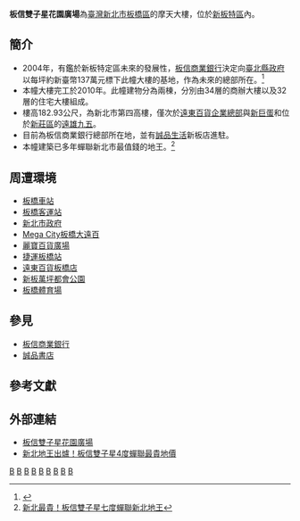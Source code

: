 
{{Infobox Skyscraper
| building_name = 板信雙子星花園廣場
| image = File:Panhsin Bank Headquarters.JPG
| image_caption =板信雙子星花園廣場
| location_country = {{ROC-TW}}
| location_city = [[新北市|新北市]]
| address= [[板橋區_(新北市)|板橋區]][[縣民大道_(新北市)|縣民大道]]二段56～62號
| built = 
| use = 
| status = complete
| antenna_spire = 182.93[[公尺|公尺]]
| roof = 168.0[[公尺|公尺]]<ref name="data"/>
| floor_count = 34
| floor_area = 100,670.03平方公尺<ref name="data"/>
| elevator_count = 
| architect = 
| skyscraperpage_id = 
| start_date = 2006年11月16日<ref name="data">98板使字第00588號</ref>
| completion_date = 2009年7月8日<ref name="data"/>
}}
'''板信雙子星花園廣場'''為[[臺灣|臺灣]][[新北市|新北市]][[板橋區_(新北市)|板橋區]]的摩天大樓，位於[[新板橋車站特定專用區|新板特區]]內。

==簡介==
*2004年，有鑑於新板特定區未來的發展性，[[板信商業銀行|板信商業銀行]]決定向[[臺北縣政府|臺北縣政府]]以每坪約新臺幣137萬元標下此幢大樓的基地，作為未來的總部所在。<ref>{{Cite web |url=http://www.chinatimes.com/newspapers/20140513000314-260210 |title=板信雙子星 縣民大道上的傳奇 |access-date=2016-06-12 |archive-date=2019-06-29 |archive-url=https://web.archive.org/web/20190629020002/https://www.chinatimes.com/newspapers/20140513000314-260210 |dead-url=no }}</ref>
*本幢大樓完工於2010年。此幢建物分為兩棟，分別由34層的商辦大樓以及32層的住宅大樓組成。
*樓高182.93公尺，為新北市第四高樓，僅次於[[遠東百貨企業總部|遠東百貨企業總部]]與[[新巨蛋|新巨蛋]]和位於[[新莊區|新莊區]]的[[遠雄九五|遠雄九五]]。
*目前為板信商業銀行總部所在地，並有[[誠品生活|誠品生活]]新板店進駐。
*本幢建築已多年蟬聯新北市最值錢的地王。<ref>[http://www.mygonews.com/news/detail/news_id/115615/ 新北最貴！板信雙子星七度蟬聯新北地王]</ref>

== 周遭環境 ==
*[[板橋車站_(台灣)|板橋車站]]
*[[板橋客運站|板橋客運站]]
*[[新北市政府|新北市政府]]
*[[遠東百貨|Mega City板橋大遠百]]
*[[麗寶百貨廣場|麗寶百貨廣場]]
*[[捷運板橋站|捷運板橋站]]
*[[遠東百貨板橋店|遠東百貨板橋店]]
*[[新板萬坪都會公園|新板萬坪都會公園]]
*[[板橋體育場|板橋體育場]]
== 參見 ==
* [[板信商業銀行|板信商業銀行]]
* [[誠品書店|誠品書店]]

==參考文獻==
{{reflist}}

== 外部連結 ==
{{commons category|Panhsin Twin Towers}}
*[https://web.archive.org/web/20131105032203/http://www.bop.com.tw/building/ 板信雙子星花園廣場]
*[http://www.mygonews.com/news/detail/news_id/103507/%E6%96%B0%E5%8C%97%E5%9C%B0%E7%8E%8B%E5%87%BA%E7%88%90%EF%BC%81%E6%9D%BF%E4%BF%A1%E9%9B%99%E5%AD%90%E6%98%9F4%E5%BA%A6%E8%9F%AC%E8%81%AF%E6%9C%80%E8%B2%B4%E5%9C%B0%E5%83%B9 新北地王出爐！板信雙子星4度蟬聯最貴地價] {{Wayback|url=http://www.mygonews.com/news/detail/news_id/103507/%E6%96%B0%E5%8C%97%E5%9C%B0%E7%8E%8B%E5%87%BA%E7%88%90%EF%BC%81%E6%9D%BF%E4%BF%A1%E9%9B%99%E5%AD%90%E6%98%9F4%E5%BA%A6%E8%9F%AC%E8%81%AF%E6%9C%80%E8%B2%B4%E5%9C%B0%E5%83%B9 |date=20190608142341 }}

{{台灣摩天大樓}}
{{portal bar|台灣|台北|新北|建築|企業}}

[[Category:150米至199米高的摩天大樓|B]]
[[Category:2009年完工建築物|B]]
[[Category:2009年台灣建立|B]]
[[Category:新北市建築物|B]]
[[Category:新北市經濟|B]]
[[Category:台灣商辦大樓建築|B]]
[[Category:新北市摩天大樓|B]]
[[Category:板橋區_(台灣)|B]]
[[Category:双塔楼|B]]